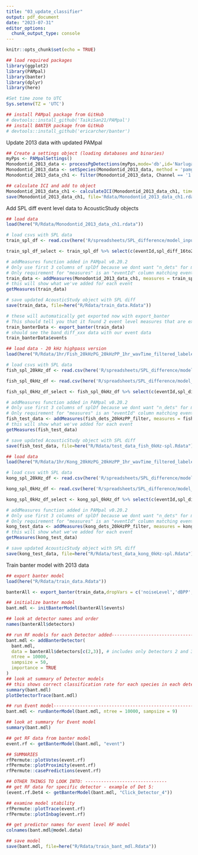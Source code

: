 ```yaml
---
title: "03_update_classifier"
output: pdf_document
date: "2023-07-31"
editor_options: 
  chunk_output_type: console
---
```


```r
knitr::opts_chunk$set(echo = TRUE)
```

```r
## load required packages
library(ggplot2)
library(PAMpal)
library(banter)
library(dplyr)
library(here)

#Set time zone to UTC
Sys.setenv(TZ = 'UTC')

## install PAMpal package from GitHub
# devtools::install_github('TaikiSan21/PAMpal')
## install BANTER package from GitHub
# devtools::install_github('ericarcher/banter')

```

Update 2013 data with updated PAMpal

```r
## Create a settings object (loading databases and binaries)
myPps <- PAMpalSettings()
Monodontid_2013_data <- processPgDetections(myPps,mode='db',id='Narluga_043031')
Monodontid_2013_data <- setSpecies(Monodontid_2013_data, method = 'pamguard')
Monodontid_2013_data_ch1 <- filter(Monodontid_2013_data, Channel == '1')

## calculate ICI and add to object
Monodontid_2013_data_ch1 <- calculateICI(Monodontid_2013_data_ch1, time = 'UTC', callType="click")
save(Monodontid_2013_data_ch1, file='Rdata/Monodontid_2013_data_ch1.rdata')

```

Add SPL diff event level data to AcousticStudy objects

```r
## load data
load(here("R/Rdata/Monodontid_2013_data_ch1.rdata"))

# load csvs with SPL data
train_spl_df <- read.csv(here('R/spreadsheets/SPL_difference/model_input/training_data_spl_diff.csv'))

train_spl_df_select <- train_spl_df %>% select(c(eventId,spl_diff_16to23_dB,spl_diff_23to46_dB))

# addMeasures function added in PAMpal v0.20.2
# Only use first 3 columns of splDf because we dont want "n_dets" for modeling
# Only requirement for "measures" is an "eventId" column matching event names in our data
train_data <- addMeasures(Monodontid_2013_data_ch1, measures = train_spl_df_select)
# this will show what we've added for each event
getMeasures(train_data)

# save updated AcousticStudy object with SPL diff
save(train_data, file=here("R/Rdata/train_data.Rdata"))

# these will automatically get exported now with export_banter
# This should tell you that it found 2 event level measures that are exported
train_banterData <- export_banter(train_data)
# should see the band_diff_xxx data with our event data
train_banterData$events

```

```r
## load data - 20 kHz highpass version
load(here("R/Rdata/1hr/Fish_20kHzPG_20kHzPP_1hr_wavTime_filtered_labeled.rdata"))

# load csvs with SPL data
fish_spl_20kHz_df <- read.csv(here('R/spreadsheets/SPL_difference/model_input/testing_fish_data_spl_diff_20kHz_highpass.csv'))

fish_spl_0kHz_df <- read.csv(here('R/spreadsheets/SPL_difference/model_input/testing_fish_data_spl_diff_0kHz_highpass.csv'))

fish_spl_0kHz_df_select <- fish_spl_0kHz_df %>% select(c(eventId,spl_diff_16to23_dB,spl_diff_23to46_dB))

# addMeasures function added in PAMpal v0.20.2
# Only use first 3 columns of splDf because we dont want "n_dets" for modeling
# Only requirement for "measures" is an "eventId" column matching event names in our data
fish_test_data <- addMeasures(fish_dets_20kHzPP_filter, measures = fish_spl_0kHz_df_select)
# this will show what we've added for each event
getMeasures(fish_test_data)

# save updated AcousticStudy object with SPL diff
save(fish_test_data, file=here("R/Rdata/test_data_fish_0kHz-spl.Rdata"))

```


```r
## load data
load(here("R/Rdata/1hr/Kong_20kHzPG_20kHzPP_1hr_wavTime_filtered_labeled.rdata"))

# load csvs with SPL data
kong_spl_20kHz_df <- read.csv(here('R/spreadsheets/SPL_difference/model_input/testing_kong_data_spl_diff_20kHz_highpass.csv'))

kong_spl_0kHz_df <- read.csv(here('R/spreadsheets/SPL_difference/model_input/testing_kong_data_spl_diff_0kHz_highpass.csv'))

kong_spl_0kHz_df_select <- kong_spl_0kHz_df %>% select(c(eventId,spl_diff_16to23_dB,spl_diff_23to46_dB))

# addMeasures function added in PAMpal v0.20.2
# Only use first 3 columns of splDf because we dont want "n_dets" for modeling
# Only requirement for "measures" is an "eventId" column matching event names in our data
kong_test_data <- addMeasures(kong_dets_20kHzPP_filter, measures = kong_spl_0kHz_df_select)
# this will show what we've added for each event
getMeasures(kong_test_data)

# save updated AcousticStudy object with SPL diff
save(kong_test_data, file=here("R/Rdata/test_data_kong_0kHz-spl.Rdata"))

```

Train banter model with 2013 data

```r
## export banter model
load(here("R/Rdata/train_data.Rdata"))

banterAll <- export_banter(train_data,dropVars = c('noiseLevel','dBPP','peakTime'))

## initialize banter model
bant.mdl <- initBanterModel(banterAll$events)

## look at detector names and order
names(banterAll$detectors)

## run RF models for each Detector added-------------------------------------
bant.mdl <- addBanterDetector(
  bant.mdl, 
  data = banterAll$detectors[c(2,3)], # includes only Detectors 2 and 3
  ntree = 10000, 
  sampsize = 50,
  importance = TRUE
)
## look at summary of Detector models
## this shows correct classification rate for each species in each detector
summary(bant.mdl)
plotDetectorTrace(bant.mdl)

## run Event model------------------------------------------------------------
bant.mdl <- runBanterModel(bant.mdl, ntree = 10000, sampsize = 9)

## look at summary for Event model
summary(bant.mdl)

## get RF data from banter model
event.rf <- getBanterModel(bant.mdl, "event")

## SUMMARIES
rfPermute::plotVotes(event.rf)
rfPermute::plotProximity(event.rf)
rfPermute::casePredictions(event.rf)

## OTHER THINGS TO LOOK INTO: -------------------------------
## get RF data for specific detector - example of Det 5:
(event.rf.Det4 <- getBanterModel(bant.mdl, "Click_Detector_4"))

## examine model stability
rfPermute::plotTrace(event.rf)
rfPermute::plotInbag(event.rf)

## get predictor names for event level RF model
colnames(bant.mdl@model.data)

## save model
save(bant.mdl, file=here("R/Rdata/train_bant_mdl.Rdata"))

```

